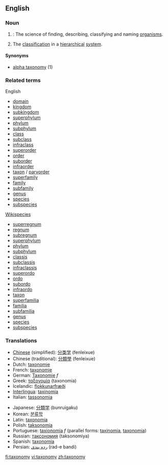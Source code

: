 {{wikipedia}}
==English==

===Noun===
{{en-noun-reg-y|taxonom|y}}

# {{systematics}}: The science of finding, describing, classifying and naming [[organism]]s.  
# The [[classification]] in a [[hierarchical]] [[system]].

====Synonyms====
* [[alpha taxonomy]] (1)

===Related terms===
{{top}}
English
*[[domain]]
*[[kingdom]]
*[[subkingdom]]
*[[superphylum]]
*[[phylum]]
*[[subphylum]]
*[[class]]
*[[subclass]]
*[[infraclass]]
*[[superorder]]
*[[order]]
*[[suborder]]
*[[infraorder]]
*[[taxon]] / [[parvorder]]
*[[superfamily]]
*[[family]]
*[[subfamily]]
*[[genus]]
*[[species]]
*[[subspecies]]
{{mid}}
[[Wikispecies]]
*[[superregnum]]
*[[regnum]]
*[[subregnum]]
*[[superphylum]]
*[[phylum]]
*[[subphylum]]
*[[classis]]
*[[subclassis]]
*[[infraclassis]]
*[[superordo]]
*[[ordo]]
*[[subordo]]
*[[infraordo]]
*[[taxon]]
*[[superfamilia]]
*[[familia]]
*[[subfamilia]]
*[[genus]]
*[[species]]
*[[subspecies]]
{{bottom}}

===Translations===

{{top}}
*[[Chinese]] (simplified): [[分类学]] (fenleixue)
*Chinese (traditional): [[分類學]] (fenleixue)
*Dutch: [[taxonomie]]
*French: [[taxonomie]]
*German: [[Taxonomie]] ''f''
*Greek: [[ταξονομία]] (taxonomía)
*Icelandic: [[flokkunarfræði]]
*[[Interlingua]]: [[taxinomia]]
*Italian: [[tassonomia]]
{{mid}}
*Japanese: [[分類学]] (bunruigaku)
*Korean: [[분류학]]
*Latin: [[taxonomia]]
*Polish: [[taksonomia]]
*Portuguese: [[taxionomia]] ''f'' (parallel forms: [[taxinomia]], [[taxonomia]])
*Russian: [[таксономия]] (taksonomiya)
*Spanish: [[taxonomía]]
*Persian: [[رده بندی]] (rad-e bandi)
{{bottom}}

[[fi:taxonomy]]
[[vi:taxonomy]]
[[zh:taxonomy]]